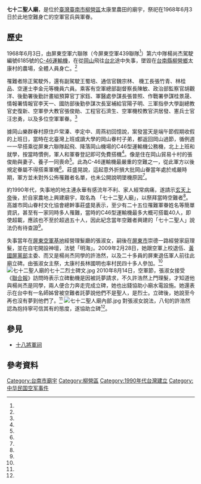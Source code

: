 {{coord|23.295179|120.337281|display=title}}
{{東亞廟宇
| name =七十二聖人廟
| img =File:七十二烈士碑與七十二聖人廟.jpg
| img_capt = 
| image_width =250px
| location = {{TWN}}[[臺南市|臺南市]][[柳營區|柳營區]]太康里
| god = 
| type = 
| struct = 
| open_year =1990年代
| cere_date =
|}}
'''七十二聖人廟'''，是位於[[臺灣|臺灣]][[臺南市|臺南市]][[柳營區|柳營區]]太康里農田的廟宇，祭祀在1968年6月3日於此地空難身亡的空軍官兵與軍眷。

==歷史==

1968年6月3日，由屏東空軍六聯隊（今屏東空軍439聯隊<ref name="劉星君"/>）第六中隊楊尚杰駕駛編號6185號的[[C-46運輸機|C-46運輸機]]，在從[[岡山區|岡山]]飛往[[台北|台北]]途中失事，墜毀在[[台南縣|台南縣]][[柳營鄉|柳營鄉]]太康村的農場，全體人員身亡。<ref name="廖銘瑞"/>

罹難者除正駕駛外，還有副駕駛王蜀培、通信官魏宗林、 機工長張竹青、林桂品、空運士李金元等機員六員。乘客有空軍總部副督察長陳敏、政治部監察官胡觀洋、後勤署後勤計畫組預算官丁家鈺、軍醫處參謀長張普照、作戰署參謀桂景晟、情報署情報官李天一、國防部後勤參謀次長室補給官陽子明、三軍指參大學副總教官史復新、空軍參大教官張俊勛、工程官石濟生、空軍機校教官洪居發、憲兵士官汪忠勇，以及多位空軍軍眷。<ref name="廖銘瑞"/>

據岡山樂群眷村原住戶常溱、李定中、周燕初回憶說，案發當天是端午節假期收假的上班日，當時在北臺灣上班或讀大學的岡山眷村子弟，都返回岡山過節，循例週一一早搭乘從屏東六聯隊起飛、降落岡山機場的C46型運輸機公務機，北上上班和就學，按當時慣例，軍人和軍眷登記即可免費搭機<ref name="蘇福男"/>。像是住在岡山貿易十村的張俊勛與妻子、養子一同喪命<ref name="高凌雲"/>。此為C-46運輸機最嚴重的空難之一，從此軍方以後規定眷屬不得搭乘軍機<ref name="廖銘瑞"/>。莊盛晃說，這起意外折損大批岡山眷當年處於戒嚴時期，軍方並未對外公佈罹難者名單，也未公開說明墜機原因<ref name="蘇福男"/>。

約1990年代，失事地的地主連永華有感流年不利、家人經常病痛，遂請示[[玄天上帝|玄天上帝]]後，於自家農地上興建廟宇，取名為 「七十二聖人廟」，以祭拜當時空難者<ref name="廖銘瑞"/>。高雄市岡山眷村文化協會總幹事莊盛晃表示，至少有二十五位罹難軍眷姓名等簡單資訊，甚至有一家同時多人罹難，當時的C46型運輸機最多大概可搭載40人，即使超載，應該也不至於超過五十人，因此紀念當年空難者興建的「七十二聖人」說法仍有待查證<ref name="蘇福男"/>。

失事當年在[[屏東機場|屏東空軍基地]]經營理髮廳的張淑女，嗣後在[[屏東市|屏東市]]崇德一路經營家庭理髮，並在自宅開設神壇，法號「明海」。2009年2月28日，她跟空軍上校退伍、[[黃復興黨部|黃國屏黨部]]主委、而又是楊尚杰同學的許浩然，以及二十多員的屏東退伍軍人前往此廟立碑。由張淑女主祭，太康村長林國明也率村民四十多人參加。<ref name="廖銘瑞"/>
[[File:七十二聖人廟的七十二烈士碑文.jpg|thumb]]
2010年8月14日，空軍節，張淑女接受《[[聯合報|聯合報]]》訪問時表示立碑動機是因被託夢請求，不久許浩然上門理髮，才知道他與楊尚杰是同學，兩人便合力奔走完成立碑，她也出錢協助小廟水電設施。她還表示在台中有一名師姊曾被空難者託夢說他們不是聖人，是烈士。立碑後，她說至今再也沒有夢到他們了。<ref name="劉星君"/>
[[File:七十二聖人廟內部.jpg|thumb]]
對張淑女說法，八旬的許浩然認為抱持寧可信其有的態度，遂協助立碑<ref name="劉星君"/>。

==參見==
*[[十八將軍祠|十八將軍祠]]
== 參考資料 ==
{{Portal box|台南|宗教|航空}}
{{reflist|1|refs=
<ref name="蘇福男">{{Cite news|url=https://news.ltn.com.tw/news/life/breakingnews/3294481|title=岡山「63空難」逾半世紀 眷村文化協會籲公布真相、立碑慰亡魂|author=蘇福男|language=zh-tw|publisher=《自由時報》|date=2020-09-17|accessdate=2021-02-18}}</ref>

<ref name="高凌雲">{{Cite news|url=|title=他用臉書 幫人找到殉職軍官墓地|author=高凌雲|language=zh-tw|publisher=《聯合報》|date=2015-03-01|accessdate=}}</ref>

<ref name="廖銘瑞">{{Cite news|url=http://news.e2.com.tw/utf-8/2009-4/443624.htm|title=許浩然張淑女為台南縣柳營太康村七十二聖人廟空軍罹難官兵眷屬立碑文|author=廖銘瑞|language=zh-tw|publisher=《壹凸新聞報》|date=2009-04-24|accessdate=2016-05-30|deadurl=yes|archiveurl=https://web.archive.org/web/20170305102906/http://news.e2.com.tw/utf-8/2009-4/443624.htm|archivedate=2017-03-05}}</ref>

<ref name="劉星君">{{Cite news|url=|title=42年前罹難飛官頻託夢 立碑了心願|author=劉星君|language=zh-tw|publisher=《聯合報》|date=2010-08-14|accessdate=}}</ref>

}}

{{commonscat|72 Martyrs Temple}}

[[Category:台南市廟宇|Category:台南市廟宇]]
[[Category:柳營區|Category:柳營區]]
[[Category:1990年代台灣建立|Category:1990年代台灣建立]]
[[Category:中华民国空军事件|Category:中华民国空军事件]]